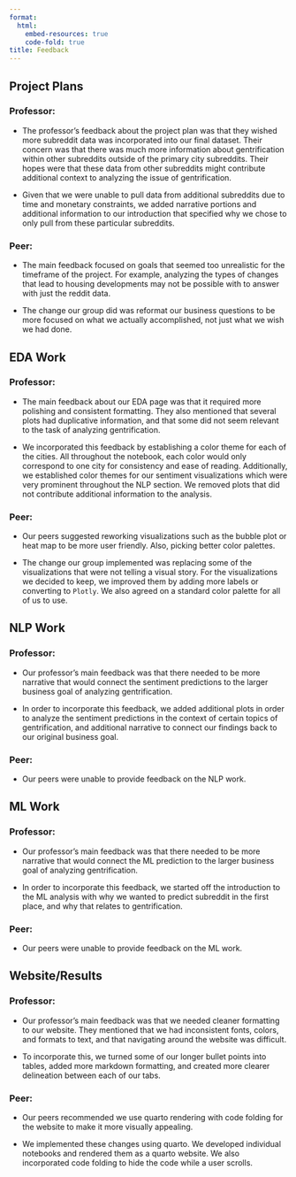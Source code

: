 ```yaml
---
format:
  html:
    embed-resources: true
    code-fold: true
title: Feedback
---
```



## Project Plans

### Professor:

- The professor’s feedback about the project plan was that they wished more subreddit data was incorporated into our final dataset. Their concern was that there was much more information about gentrification within other subreddits outside of the primary city subreddits. Their hopes were that these data from other subreddits might contribute additional context to analyzing the issue of gentrification. 

- Given that we were unable to pull data from additional subreddits due to time and monetary constraints, we added narrative portions and additional information to our introduction that specified why we chose to only pull from these particular subreddits. 

### Peer:

- The main feedback focused on goals that seemed too unrealistic for the timeframe of the project. For example, analyzing the types of changes that lead to housing developments may not be possible with to answer with just the reddit data.

- The change our group did was reformat our business questions to be more focused on what we actually accomplished, not just what we wish we had done.

## EDA Work

### Professor:

- The main feedback about our EDA page was that it required more polishing and consistent formatting. They also mentioned that several plots had duplicative information, and that some did not seem relevant to the task of analyzing gentrification.

- We incorporated this feedback by establishing a color theme for each of the cities. All throughout the notebook, each color would only correspond to one city for consistency and ease of reading. Additionally, we established color themes for our sentiment visualizations which were very prominent throughout the NLP section. We removed plots that did not contribute additional information to the analysis. 

### Peer:

- Our peers suggested reworking visualizations such as the bubble plot or heat map to be more user friendly. Also, picking better color palettes.

- The change our group implemented was replacing some of the visualizations that were not telling a visual story. For the visualizations we decided to keep, we improved them by adding more labels or converting to `Plotly`. We also agreed on a standard color palette for all of us to use.

## NLP Work

### Professor:

- Our professor’s main feedback was that there needed to be more narrative that would connect the sentiment predictions to the larger business goal of analyzing gentrification.

- In order to incorporate this feedback, we added additional plots in order to analyze the sentiment predictions in the context of certain topics of gentrification, and additional narrative to connect our findings back to our original business goal. 

### Peer:

- Our peers were unable to provide feedback on the NLP work.

## ML Work

### Professor:

- Our professor’s main feedback was that there needed to be more narrative that would connect the ML prediction to the larger business goal of analyzing gentrification.

- In order to incorporate this feedback, we started off the introduction to the ML analysis with why we wanted to predict subreddit in the first place, and why that relates to gentrification.

### Peer:

- Our peers were unable to provide feedback on the ML work.

## Website/Results

### Professor:

- Our professor’s main feedback was that we needed cleaner formatting to our website. They mentioned that we had inconsistent fonts, colors, and formats to text, and that navigating around the website was difficult.

- To incorporate this, we turned some of our longer bullet points into tables, added more markdown formatting, and created more clearer delineation between each of our tabs. 

### Peer:

- Our peers recommended we use quarto rendering with code folding for the website to make it more visually appealing.

- We implemented these changes using quarto. We developed individual notebooks and rendered them as a quarto website. We also incorporated code folding to hide the code while a user scrolls.


